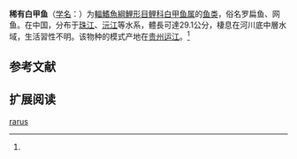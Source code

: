 {{Speciesbox
| name = 稀有白甲鱼
| status = DD
| status_system = IUCN3.1
| image = 
| genus = Onychostoma
| species = rarus
| authority = Lin, 1933<ref name='id6026'>{{cite web| url =http://www.bioinfo.cn/db05/BjdwSpecies.php?action=view&id=6026| title =稀有白甲鱼| work =中国动物物种编目数据库| publisher =中国科学院微生物研究所| author =中国科学院动物研究所| accessdate =2009-04-11| deadurl =yes| archiveurl =https://web.archive.org/web/20160305002227/http://www.bioinfo.cn/db05/BjdwSpecies.php?action=view&id=6026| archivedate =2016-03-05}}</ref>
| synonyms = *''Onychostoma rara''<br /><small>Lin, 1933</small>
*''Varicorhinus rarus''<br /><small>Lin, 1933</small>
}}

'''稀有白甲鱼'''（[[学名|学名]]：{{lang|la|''Onychostoma rarus''}}）为[[輻鰭魚綱|輻鰭魚綱]][[鯉形目|鯉形目]][[鲤科|鲤科]][[白甲鱼属|白甲鱼属]]的[[鱼类|鱼类]]，俗名罗扁鱼、网鱼。在中国，分布于[[珠江|珠江]]、[[沅江|沅江]]等水系，體長可達29.1公分，棲息在河川底中層水域，生活習性不明。该物种的模式产地在[[贵州|贵州]][[运江|运江]]。<ref name='id6026'/>

== 参考文献 ==
{{reflist}}

== 扩展阅读 ==
{{refbegin}}
{{wikispecies-inline|Onychostoma rarus|稀有白甲鱼}}
{{refend}}
{{Taxonbar|from=Q5803998}}

[[Category:白甲鱼属|rarus]]


{{鯉形目小作品}}